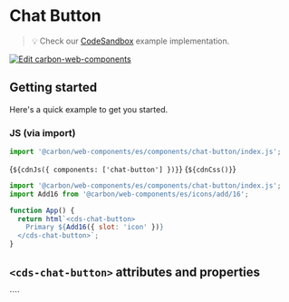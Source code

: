 
<Meta of={ChatButtonStories} />

# Chat Button

> 💡 Check our
> [CodeSandbox](https://codesandbox.io/s/github/carbon-design-system/carbon-for-ibm-dotcom/tree/main/packages/carbon-web-components/examples/codesandbox/basic/components/chat-button)
> example implementation.

[![Edit carbon-web-components](https://codesandbox.io/static/img/play-codesandbox.svg)](https://codesandbox.io/s/github/carbon-design-system/carbon-for-ibm-dotcom/tree/main/packages/carbon-web-components/examples/codesandbox/basic/components/chat-button)

## Getting started

Here's a quick example to get you started.

### JS (via import)

```javascript
import '@carbon/web-components/es/components/chat-button/index.js';
```

<Markdown>{`${cdnJs({ components: ['chat-button'] })}`}</Markdown>
<Markdown>{`${cdnCss()}`}</Markdown>

```javascript
import '@carbon/web-components/es/components/chat-button/index.js';
import Add16 from '@carbon/web-components/es/icons/add/16';

function App() {
  return html`<cds-chat-button>
    Primary ${Add16({ slot: 'icon' })}
  </cds-chat-button>`;
}
```

## `<cds-chat-button>` attributes and properties

<ArgsTable of="cds-chat-button" />
````
